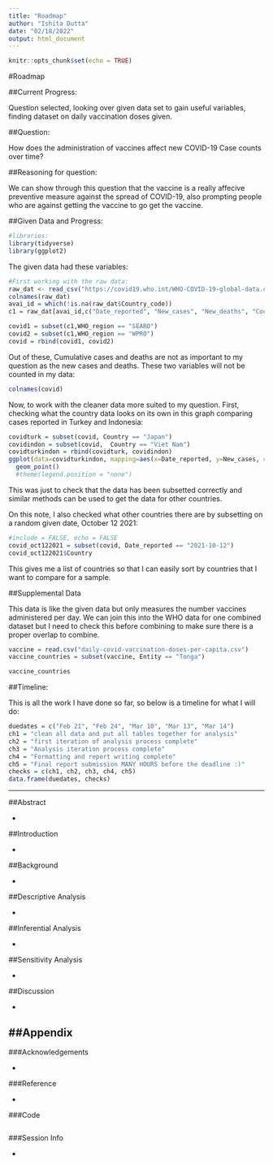 ```yaml
---
title: "Roadmap"
author: "Ishita Dutta"
date: "02/18/2022"
output: html_document
---
```


```r
knitr::opts_chunk$set(echo = TRUE)
```
#Roadmap

##Current Progress:

Question selected, looking over given data set to gain useful variables, finding dataset on daily vaccination doses given.

##Question:

How does the administration of vaccines affect new COVID-19 Case counts over time?

##Reasoning for question:

We can show through this question that the vaccine is a really affecive preventive measure against the spread of COVID-19, also prompting people who are against getting the vaccine to go get the vaccine. 

##Given Data and Progress:

```r
#libraries:
library(tidyverse)
library(ggplot2)
```

The given data had these variables:
```r
#First working with the raw data:
raw_dat <- read_csv("https://covid19.who.int/WHO-COVID-19-global-data.csv")
colnames(raw_dat)
avai_id = which(!is.na(raw_dat$Country_code))
c1 = raw_dat[avai_id,c("Date_reported", "New_cases", "New_deaths", "Country" , "WHO_region")]

```



```r
covid1 = subset(c1,WHO_region == "SEARO")
covid2 = subset(c1,WHO_region == "WPRO")
covid = rbind(covid1, covid2)
```

Out of these, Cumulative cases and deaths are not as important to my question as the new cases and deaths. These two variables will not be counted in my data: 
```r
colnames(covid)
```

Now, to work with the cleaner data more suited to my question. First, checking what the country data looks on its own in this graph comparing cases reported in Turkey and Indonesia:

```r
covidturk = subset(covid, Country == "Japan")
covidindon = subset(covid,  Country == "Viet Nam")
covidturkindon = rbind(covidturk, covidindon)
ggplot(data=covidturkindon, mapping=aes(x=Date_reported, y=New_cases, color = Country)) +
  geom_point()
  #theme(legend.position = "none")
```
This was just to check that the data has been subsetted correctly and similar methods can be used to get the data for other countries. 

On this note, I also checked what other countries there are by subsetting on a random given date, October 12 2021:
```r
#include = FALSE, echo = FALSE
covid_oct122021 = subset(covid, Date_reported == "2021-10-12")
covid_oct122021$Country
```
This gives me a list of countries so that I can easily sort by countries that I want to compare for a sample.

##Supplemental Data

This data is like the given data but only measures the number vaccines administered per day. We can join this into the WHO data for one combined dataset but I need to check this before combining to make sure there is a proper overlap to combine. 
```r
vaccine = read.csv("daily-covid-vaccination-doses-per-capita.csv")
vaccine_countries = subset(vaccine, Entity == "Tonga")

vaccine_countries
```

##Timeline:

This is all the work I have done so far, so below is a timeline for what I will do:
```r
duedates = c("Feb 21", "Feb 24", "Mar 10", "Mar 13", "Mar 14")
ch1 = "clean all data and put all tables together for analysis"
ch2 = "first iteration of analysis process complete"
ch3 = "Analysis iteration process complete"
ch4 = "Formatting and report writing complete"
ch5 = "Final report submission MANY HOURS before the deadline :)"
checks = c(ch1, ch2, ch3, ch4, ch5)
data.frame(duedates, checks)
```

***
##Abstract

-

##Introduction

-

##Background

-

##Descriptive Analysis

-

##Inferential Analysis

-

##Sensitivity Analysis

-

##Discussion

-

##Appendix
-
###Acknowledgements

-

###Reference

-

###Code

```r
```

###Session Info

-